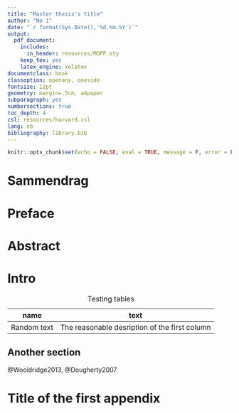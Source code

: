 ---
title: "Master thesis's title"
author: "No 1"
date: "`r format(Sys.Date(),'%d.%m.%Y')`"
output:
  pdf_document:
    includes:
      in_header: resources/MOPP.sty
    keep_tex: yes
    latex_engine: xelatex
documentclass: book
classoption: openany, oneside
fontsize: 12pt
geometry: margin=.5cm, a4paper
subparagraph: yes
numbersections: true
toc_depth: 4
csl: resources/harvard.csl
lang: nb
bibliography: library.bib
---

```{r , include=FALSE}
knitr::opts_chunk$set(echo = FALSE, eval = TRUE, message = F, error = FALSE)
```
\Course{CODE}
<!-- If you want to write your MOPP in English, type on a new line \inEnglish -->
<!-- \inEnglish -->
\inEnglish

<!-- If you will have Appendices, type  "yes" in the next i.e \withAppendices{yes} -->
\withAppendices{yes}

\MoppTitle

# Sammendrag

\lipsum[3]

# Preface

\lipsum[2]

# Abstract
\lipsum[2]

\MoppLists

# Intro

| name        | text                                         |
| ------------|----------------------------------------------|
| Random text | The reasonable desription of the first column|

Table: Testing tables

## Another section
\lipsum[2-20]

\begin{figure}
\includegraphics{resources/nordlogoen}
\caption{Testing figure}
\end{figure}
@Wooldridge2013, @Dougherty2007

<!-- If you have Appendices, type on a new line \Appendices  and create a new chapter with a desired appendix-->

\Appendices

# Title of the first appendix

\MoppRefs
